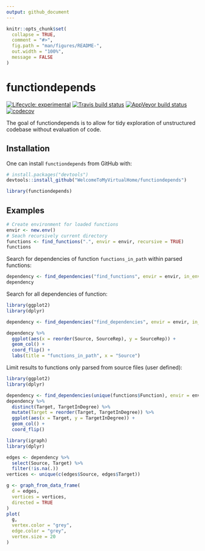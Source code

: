 ```yaml
---
output: github_document
---
```


<!-- README.md is generated from README.Rmd. Please edit that file -->

```r
knitr::opts_chunk$set(
  collapse = TRUE,
  comment = "#>",
  fig.path = "man/figures/README-",
  out.width = "100%",
  message = FALSE
)
```

# functiondepends

<!-- badges: start -->
[![Lifecycle: experimental](https://img.shields.io/badge/lifecycle-experimental-orange.svg)](https://www.tidyverse.org/lifecycle/#experimental)
[![Travis build status](https://travis-ci.com/WelcomeToMyVirtualHome/functiondepends.svg?branch=master)](https://travis-ci.com/WelcomeToMyVirtualHome/functiondepends)
[![AppVeyor build status](https://ci.appveyor.com/api/projects/status/github/WelcomeToMyVirtualHome/functiondepends?branch=master&svg=true)](https://ci.appveyor.com/project/WelcomeToMyVirtualHome/functiondepends)
[![codecov](https://codecov.io/gh/WelcomeToMyVirtualHome/functiondepends/branch/master/graph/badge.svg)](https://codecov.io/gh/WelcomeToMyVirtualHome/functiondepends)
<!-- badges: end -->

The goal of functiondepends is to allow for tidy exploration of unstructured codebase without evaluation of code. 

## Installation

One can install `functiondepends` from GitHub with:

```r
# install.packages("devtools")
devtools::install_github("WelcomeToMyVirtualHome/functiondepends")
```

```r
library(functiondepends)
```

## Examples

```r
# Create environment for loaded functions 
envir <- new.env()
# Seach recursively current directory
functions <- find_functions(".", envir = envir, recursive = TRUE)
functions
```

Search for dependencies of function `functions_in_path` within parsed functions:

```r
dependency <- find_dependencies("find_functions", envir = envir, in_envir = TRUE)
dependency
```

Search for all dependencies of function:

```r
library(ggplot2)
library(dplyr)

dependency <- find_dependencies("find_dependencies", envir = envir, in_envir = FALSE)

dependency %>% 
  ggplot(aes(x = reorder(Source, SourceRep), y = SourceRep)) +
  geom_col() +
  coord_flip() +
  labs(title = "functions_in_path", x = "Source")
```

Limit results to functions only parsed from source files (user defined):

```r
library(ggplot2)
library(dplyr)

dependency <- find_dependencies(unique(functions$Function), envir = envir, in_envir = FALSE)
dependency %>% 
  distinct(Target, TargetInDegree) %>%
  mutate(Target = reorder(Target, TargetInDegree)) %>%
  ggplot(aes(x = Target, y = TargetInDegree)) +
  geom_col() +
  coord_flip() 
```

```r
library(igraph)
library(dplyr)

edges <- dependency %>% 
  select(Source, Target) %>% 
  filter(!is.na(.))
vertices <- unique(c(edges$Source, edges$Target))

g <- graph_from_data_frame(
  d = edges, 
  vertices = vertices,
  directed = TRUE
)
plot(
  g,
  vertex.color = "grey",
  edge.color = "grey", 
  vertex.size = 20
)
```

